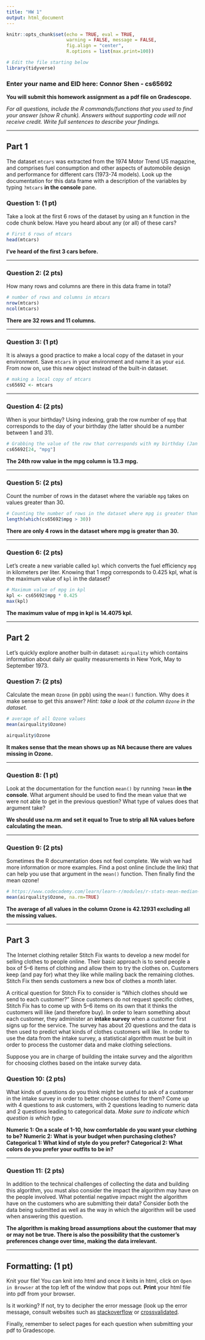 ```yaml
---
title: "HW 1"
output: html_document
---
```


```r
knitr::opts_chunk$set(echo = TRUE, eval = TRUE,  
                      warning = FALSE, message = FALSE, 
                      fig.align = "center",
                      R.options = list(max.print=100))

# Edit the file starting below
library(tidyverse)
```

### Enter your name and EID here: Connor Shen - cs65692

**You will submit this homework assignment as a pdf file on Gradescope.**

*For all questions, include the R commands/functions that you used to find your answer (show R chunk). Answers without supporting code will not receive credit. Write full sentences to describe your findings.*

------------------------------------------------------------------------

## Part 1

The dataset `mtcars` was extracted from the 1974 Motor Trend US magazine, and comprises fuel consumption and other aspects of automobile design and performance for different cars (1973-74 models). Look up the documentation for this data frame with a description of the variables by typing `?mtcars` **in the console** pane.

### Question 1: (1 pt)

Take a look at the first 6 rows of the dataset by using an `R` function in the code chunk below. Have you heard about any (or all) of these cars?

```r
# First 6 rows of mtcars
head(mtcars)
```

**I've heard of the first 3 cars before.**

------------------------------------------------------------------------

### Question 2: (2 pts)

How many rows and columns are there in this data frame in total?

```r
# number of rows and columns in mtcars
nrow(mtcars)
ncol(mtcars)
```

**There are 32 rows and 11 columns.**

------------------------------------------------------------------------

### Question 3: (1 pt)

It is always a good practice to make a local copy of the dataset in your environment. Save `mtcars` in your environment and name it as your `eid`. From now on, use this new object instead of the built-in dataset.

```r
# making a local copy of mtcars
cs65692 <- mtcars
```

------------------------------------------------------------------------

### Question 4: (2 pts)

When is your birthday? Using indexing, grab the row number of `mpg` that corresponds to the day of your birthday (the latter should be a number between 1 and 31).

```r
# Grabbing the value of the row that corresponds with my birthday (Jan 24)
cs65692[24, "mpg"]
```

**The 24th row value in the mpg column is 13.3 mpg.**

------------------------------------------------------------------------

### Question 5: (2 pts)

Count the number of rows in the dataset where the variable `mpg` takes on values greater than 30.

```r
# Counting the number of rows in the dataset where mpg is greater than 30
length(which(cs65692$mpg > 30))
```

**There are only 4 rows in the dataset where mpg is greater than 30.**

------------------------------------------------------------------------

### Question 6: (2 pts)

Let's create a new variable called `kpl` which converts the fuel efficiency `mpg` in kilometers per liter. Knowing that 1 mpg corresponds to 0.425 kpl, what is the maximum value of `kpl` in the dataset?

```r
# Maximum value of mpg in kpl
kpl <- cs65692$mpg * 0.425
max(kpl)
```

**The maximum value of mpg in kpl is 14.4075 kpl.**

------------------------------------------------------------------------

## Part 2

Let's quickly explore another built-in dataset: `airquality` which contains information about daily air quality measurements in New York, May to September 1973.

### Question 7: (2 pts)

Calculate the mean `Ozone` (in ppb) using the `mean()` function. Why does it make sense to get this answer? *Hint: take a look at the column `Ozone` in the dataset.*

```r
# average of all Ozone values
mean(airquality$Ozone)

airquality$Ozone
```

**It makes sense that the mean shows up as NA because there are values missing in Ozone.**

------------------------------------------------------------------------

### Question 8: (1 pt)

Look at the documentation for the function `mean()` by running `?mean` **in the console**. What argument should be used to find the mean value that we were not able to get in the previous question? What type of values does that argument take?

**We should use na.rm and set it equal to True to strip all NA values before calculating the mean.**

------------------------------------------------------------------------

### Question 9: (2 pts)

Sometimes the R documentation does not feel complete. We wish we had more information or more examples. Find a post online (include the link) that can help you use that argument in the `mean()` function. Then finally find the mean ozone!

```r
# https://www.codecademy.com/learn/learn-r/modules/r-stats-mean-median-mode/cheatsheet
mean(airquality$Ozone, na.rm=TRUE)
```

**The average of all values in the column Ozone is 42.12931 excluding all the missing values.**

------------------------------------------------------------------------

## Part 3

The Internet clothing retailer Stitch Fix wants to develop a new model for selling clothes to people online. Their basic approach is to send people a box of 5--6 items of clothing and allow them to try the clothes on. Customers keep (and pay for) what they like while mailing back the remaining clothes. Stitch Fix then sends customers a new box of clothes a month later.

A critical question for Stitch Fix to consider is "Which clothes should we send to each customer?" Since customers do not request specific clothes, Stitch Fix has to come up with 5--6 items on its own that it thinks the customers will like (and therefore buy). In order to learn something about each customer, they administer an **intake survey** when a customer first signs up for the service. The survey has about 20 questions and the data is then used to predict what kinds of clothes customers will like. In order to use the data from the intake survey, a statistical algorithm must be built in order to process the customer data and make clothing selections.

Suppose you are in charge of building the intake survey and the algorithm for choosing clothes based on the intake survey data.

### Question 10: (2 pts)

What kinds of questions do you think might be useful to ask of a customer in the intake survey in order to better choose clothes for them? Come up with 4 questions to ask customers, with 2 questions leading to numeric data and 2 questions leading to categorical data. *Make sure to indicate which question is which type.*

**Numeric 1: On a scale of 1-10, how comfortable do you want your clothing to be? Numeric 2: What is your budget when purchasing clothes? Categorical 1: What kind of style do you prefer? Categorical 2: What colors do you prefer your outfits to be in?**

------------------------------------------------------------------------

### Question 11: (2 pts)

In addition to the technical challenges of collecting the data and building this algorithm, you must also consider the impact the algorithm may have on the people involved. What potential negative impact might the algorithm have on the customers who are submitting their data? Consider both the data being submitted as well as the way in which the algorithm will be used when answering this question.

**The algorithm is making broad assumptions about the customer that may or may not be true. There is also the possibility that the customer's preferences change over time, making the data irrelevant.**

------------------------------------------------------------------------

## Formatting: (1 pt)

Knit your file! You can knit into html and once it knits in html, click on `Open in Browser` at the top left of the window that pops out. **Print** your html file into pdf from your browser.

Is it working? If not, try to decipher the error message (look up the error message, consult websites such as [stackoverflow](https://stackoverflow.com/) or [crossvalidated](https://stats.stackexchange.com/).

Finally, remember to select pages for each question when submitting your pdf to Gradescope.
